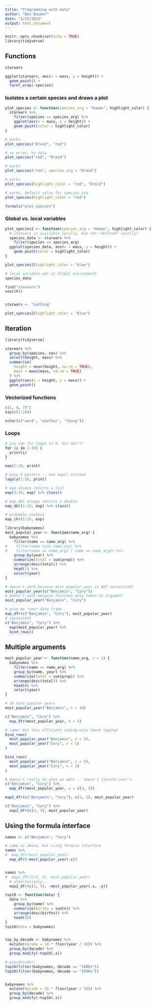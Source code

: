 ```yaml
---
title: "Programming with data"
author: "Ben Baumer"
date: "1/25/2021"
output: html_document
---
```


```r
knitr::opts_chunk$set(echo = TRUE)
library(tidyverse)
```

## Functions

```r
starwars

ggplot(starwars, aes(x = mass, y = height)) + 
  geom_point() + 
  facet_wrap(~species)
```

### Isolates a certain species and draws a plot

```r
plot_species <- function(species_arg = "Human", highlight_color) {
  starwars %>%
    filter(species == species_arg) %>%
    ggplot(aes(x = mass, y = height)) + 
    geom_point(color = highlight_color)
}
```

```r
# works
plot_species("Droid", "red")

# no error, no data
plot_species("red", "Droid")

# works
plot_species("red", species_arg = "Droid")

# works
plot_species(highlight_color = "red", "Droid")

# works, default value for species_arg
plot_species(highlight_color = "red")

formals("plot_species")
```


### Global vs. local variables

```r
plot_species2 <- function(species_arg = "Human", highlight_color) {
  # starwars is available locally, but not *defined* locally!
  species_data <- starwars %>%
    filter(species == species_arg)
  ggplot(species_data, aes(x = mass, y = height)) + 
    geom_point(color = highlight_color)
}
```

```r
plot_species2(highlight_color = "blue")

# local variable not in Global environment
species_data

find("starwars")
search()


starwars <- "nothing"

plot_species2(highlight_color = "blue")
```

## Iteration

```r
library(tidyverse)

starwars %>%
  group_by(species, sex) %>%
  select(height, mass) %>%
  summarise(
    height = mean(height, na.rm = TRUE),
    mass = mean(mass, na.rm = TRUE)
  ) %>%
  ggplot(aes(x = height, y = mass)) +
  geom_point()
```

### Vectorized functions

```r
c(1, 4, 7)^2
exp(c(1:10))

nchar(c("word", "another", "thing"))
```

### Loops

```r
# you can for loops in R, but don't!
for (i in 1:10) {
  print(i)
}

map(1:10, print)

# base R pattern -- use map() instead
lapply(1:10, print)

# map always returns a list
map(1:10, exp) %>% class()

# map_dbl always returns a double
map_dbl(1:10, exp) %>% class()

# probably useless
map_chr(1:10, exp)

```


```r
library(babynames)
most_popular_year <- function(name_arg) {
  babynames %>%
    filter(name == name_arg) %>%
#    filter(name %in% name_arg) %>%
#    filter(name == name_arg1 | name == name_arg2) %>%
    group_by(year) %>%
    summarize(total = sum(prop)) %>%
    arrange(desc(total)) %>%
    head(1) %>%
    select(year)
}

# doesn't work because most_popular_year is NOT vectorized!
most_popular_year(c("Benjamin", "Cory"))
# doesn't work because function only takes on argument
most_popular_year("Benjamin", "Cory")

# give me *one* data frame
map_dfr(c("Benjamin", "Cory"), most_popular_year)
# equivalent
c("Benjamin", "Cory") %>%
  map(most_popular_year) %>%
  bind_rows()
```

## Multiple arguments

```r
most_popular_year <- function(name_arg, n = 1) {
  babynames %>%
    filter(name == name_arg) %>%
    group_by(name, year) %>%
    summarize(total = sum(prop)) %>%
    arrange(desc(total)) %>%
    head(n) %>%
    select(year)
}

# 10 most popular years
most_popular_year("Benjamin", n = 10)

c("Benjamin", "Cory") %>%
  map_dfr(most_popular_year, n = 5)

# same! But less efficient coding-wise (more typing)
bind_rows(
  most_popular_year("Benjamin", n = 5),
  most_popular_year("Cory", n = 5)
)

bind_rows(
  most_popular_year("Benjamin", n = 5),
  most_popular_year("Cory", n = 3)
)

# doesn't really do what we want -- doesn't iterate over n
c("Benjamin", "Cory") %>%
  map_dfr(most_popular_year, n = c(3, 5))

map2_dfr(c("Benjamin", "Cory"), c(3, 5), most_popular_year)

c("Benjamin", "Cory") %>%
  map2_dfr(c(3, 5), most_popular_year)

```

## Using the formula interface

```r
names <- c("Benjamin", "Cory")

# same as above, but using formula interface
names %>%
#  map_dfr(most_popular_year)
  map_dfr(~most_popular_year(.x))


names %>%
#  map2_dfr(c(3, 5), most_popular_year)
  # alternatively...
  map2_dfr(c(3, 5), ~most_popular_year(.x, .y))

```

```r
top10 <- function(data) {
  data %>%
    group_by(name) %>%
    summarize(births = sum(n)) %>%
    arrange(desc(births)) %>%
    head(10)
}
top10(data = babynames)


top_by_decade <- babynames %>%
  mutate(decade = 10 * floor(year / 10)) %>%
  group_by(decade) %>%
  group_modify(~top10(.x))

# pseudocode!!
top10(filter(babynames, decade == "1880s"))
top10(filter(babynames, decade == "1890s"))


babynames %>%
  mutate(decade = 10 * floor(year / 10)) %>%
  group_by(decade) %>%
  group_modify(~top10(.x))
```

